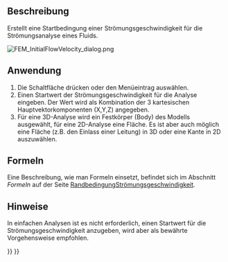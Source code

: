<languages/>

{{Docnav/de
|[[FEM_ConstraintMagnetization/de|RandbedingungMagnetisierung]]
|[[FEM_ConstraintInitialPressure/de|StartbedingungDruck]]
|[[FEM_Workbench/de|FEM]]
|IconL=FEM_ConstraintMagnetization.svg
|IconR=FEM_ConstraintInitialPressure.svg
|IconC=Workbench_FEM.svg
}}

{{GuiCommandContainer|
{{GuiCommand/de
|Name=FEM ConstraintInitialFlowVelocity
|Name/de=FEM StartbedingungStrömungsgeschwindigkeit
|MenuLocation=Model → Fluid-Randbedingungen → Startbedingung Strömungsgeschwindigkeit
|Workbenches=[[FEM_Workbench/de|FEM]]
|SeeAlso=[[FEM_ConstraintFlowVelocity/de|RandbedingungStrömungsgeschwindigkeit]], [[FEM_ConstraintInitialPressure/de|StartbedingungDruck]]
}}
{{GuiCommandFemInfo/de
|Solvers=Elmer
}}
}}

<span id="Description"></span>
==Beschreibung==

Erstellt eine Startbedingung einer Strömungsgeschwindigkeit für die Strömungsanalyse eines Fluids.

[[File:FEM_InitialFlowVelocity_dialog.png]]
{{Caption|The FEM initial flow velocity task panel}}

<span id="Usage"></span>
==Anwendung== 

# Die Schaltfläche {{Button|[[Image:FEM_ConstraintInitialFlowVelocity.svg|16px]] [[FEM_ConstraintInitialFlowVelocity/de|Startbedingung Strömungsgeschwindigkeit]]}} drücken oder den Menüeintrag {{MenuCommand|Modell → Fluid-Randbedingungen → [[Image:FEM_ConstraintInitialFlowVelocity.svg|16px]] Startbedingung Strömungsgeschwindigkeit}} auswählen.
# Einen Startwert der Strömungsgeschwindigkeit für die Analyse eingeben. Der Wert wird als Kombination der 3 kartesischen Hauptvektorkomponenten (X,Y,Z) angegeben.
# Für eine 3D-Analyse wird ein Festkörper (Body) des Modells ausgewählt, für eine 2D-Analyse eine Fläche. Es ist aber auch möglich eine Fläche (z.B. den Einlass einer Leitung) in 3D oder eine Kante in 2D auszuwählen.

<span id="Formulas"></span>
==Formeln==

Eine Beschreibung, wie man Formeln einsetzt, befindet sich im Abschnitt ''Formeln'' auf der Seite [[FEM_ConstraintFlowVelocity/de#Formeln|RandbedingungStrömungsgeschwindigkeit]].

<span id="Notes"></span>
==Hinweise== 

In einfachen Analysen ist es nicht erforderlich, einen Startwert für die Strömungsgeschwindigkeit anzugeben, wird aber als bewährte Vorgehensweise empfohlen.


{{Docnav/de
|[[FEM_ConstraintMagnetization/de|RandbedingungMagnetisierung]]
|[[FEM_ConstraintInitialPressure/de|StartbedingungDruck]]
|[[FEM_Workbench/de|FEM]]
|IconL=FEM_ConstraintMagnetization.svg
|IconR=FEM_ConstraintInitialPressure.svg
|IconC=Workbench_FEM.svg
}}

{{FEM Tools navi{{#translation:}}}}
{{Userdocnavi{{#translation:}}}}